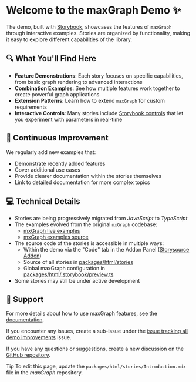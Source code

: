 <style>
  {`
    .tip {
      display: inline-block;
      border-radius: 1em;
      font-size: 11px;
      line-height: 12px;
      font-weight: 700;
      background: #E7FDD8;
      color: #66BF3C;
      padding: 4px 12px;
      margin-right: 10px;
      vertical-align: top;
    }

    .tip-wrapper {
      font-size: 13px;
      line-height: 20px;
      margin-top: 40px;
      margin-bottom: 40px;
    }

    .tip-wrapper code {
      font-size: 12px;
      display: inline-block;
    }
  `}
</style>


# Welcome to the maxGraph Demo ✨

The demo, built with [Storybook](https://storybook.js.org/), showcases the features of `maxGraph` through interactive examples. Stories are organized by functionality, making it easy to explore different capabilities of the library.

## 🔍 What You'll Find Here

- **Feature Demonstrations**: Each story focuses on specific capabilities, from basic graph rendering to advanced interactions
- **Combination Examples**: See how multiple features work together to create powerful graph applications
- **Extension Patterns**: Learn how to extend `maxGraph` for custom requirements
- **Interactive Controls**: Many stories include [Storybook controls](https://storybook.js.org/docs/7/essentials/controls) that let you experiment with parameters in real-time

## 🚀 Continuous Improvement

We regularly add new examples that:
- Demonstrate recently added features
- Cover additional use cases
- Provide clearer documentation within the stories themselves
- Link to detailed documentation for more complex topics

## 💻 Technical Details

- Stories are being progressively migrated from _JavaScript_ to _TypeScript_
- The examples evolved from the original `mxGraph` codebase:
  - [mxGraph live examples](https://jgraph.github.io/mxgraph/javascript/index.html)
  - [mxGraph examples source](https://github.com/jgraph/mxgraph/tree/v4.2.2/javascript/examples/)
- The source code of the stories is accessible in multiple ways:
  - Within the demo via the "Code" tab in the Addon Panel ([Storysource Addon](https://www.npmjs.com/package/@storybook/addon-storysource))
  - Source of all stories in [packages/html/stories](https://github.com/maxGraph/maxGraph/tree/main/packages/html/stories/)
  - Global maxGraph configuration in [packages/html/.storybook/preview.ts](https://github.com/maxGraph/maxGraph/tree/main/packages/html/.storybook/preview.ts)
- Some stories may still be under active development

## 🤝 Support

For more details about how to use maxGraph features, see the [documentation](https://maxgraph.github.io/maxGraph/docs/intro).

If you encounter any issues, create a sub-issue under the [issue tracking all demo improvements](https://github.com/maxGraph/maxGraph/issues/505) issue.

If you have any questions or suggestions, create a new discussion on the [GitHub repository](https://github.com/maxGraph/maxGraph/discussions/categories/q-a).

<div className="tip-wrapper">
  <span className="tip">Tip</span> To edit this page, update the <code>packages/html/stories/Introduction.mdx</code> file in the <i>maxGraph</i> repository.
</div>
